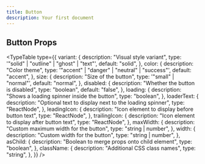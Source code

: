 ```yaml
---
title: Button
description: Your first document
---
```



<Playground />

## Button Props

<TypeTable
  type={{
    variant: {
      description: "Visual style variant",
      type: '"solid" | "outline" | "ghost" | "text"',
      default: "solid",
    },
    color: {
      description: "Color theme",
      type: '"accent" | "danger" | "neutral" | "success"',
      default: "accent",
    },
    size: {
      description: "Size of the button",
      type: '"small" | "normal"',
      default: "normal",
    },
    disabled: {
      description: "Whether the button is disabled",
      type: "boolean",
      default: "false",
    },
    loading: {
      description: "Shows a loading spinner inside the button",
      type: "boolean",
    },
    loaderText: {
      description: "Optional text to display next to the loading spinner",
      type: "ReactNode",
    },
    leadingIcon: {
      description: "Icon element to display before button text",
      type: "ReactNode",
    },
    trailingIcon: {
      description: "Icon element to display after button text",
      type: "ReactNode",
    },
    maxWidth: {
      description: "Custom maximum width for the button",
      type: "string | number",
    },
    width: {
      description: "Custom width for the button",
      type: "string | number",
    },
    asChild: {
      description: "Boolean to merge props onto child element",
      type: "boolean",
    },
    className: {
      description: "Additional CSS class names",
      type: "string",
    },
  }}
/>
